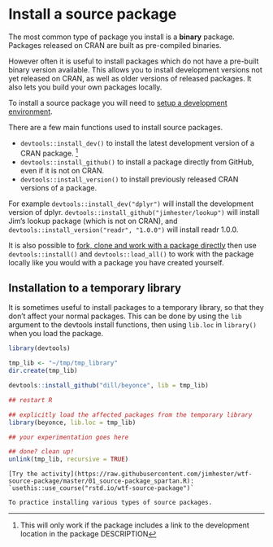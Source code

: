 # Install a source package

The most common type of package you install is a **binary** package. Packages
released on CRAN are built as pre-compiled binaries.

However often it is useful to install packages which do not have a pre-built
binary version available. This allows you to install development versions not
yet released on CRAN, as well as older versions of released packages. It also lets
you build your own packages locally.

To install a source package you will need to [setup a development environment](#set-up-an-r-dev-environment).

There are a few main functions used to install source packages.

- `devtools::install_dev()` to install the latest development version of a CRAN package. ^[This will only work if the package includes a link to the development location in the package DESCRIPTION]
- `devtools::install_github()` to install a package directly from GitHub, even if it is not on CRAN.
- `devtools::install_version()` to install previously released CRAN versions of a package.

For example `devtools::install_dev("dplyr")` will install the development
version of dplyr. `devtools::install_github("jimhester/lookup")` will install
Jim's lookup package (which is not on CRAN), and
`devtools::install_version("readr", "1.0.0")` will install readr 1.0.0.

It is also possible to [fork, clone and work with a package
directly](https://happygitwithr.com/fork.html) then use `devtools::install()`
and `devtools::load_all()` to work with the package locally like you would with
a package you have created yourself.

## Installation to a temporary library

It is sometimes useful to install packages to a temporary library, so that they
don't affect your normal packages. This can be done by using the `lib` argument
to the devtools install functions, then using `lib.loc` in `library()` when you
load the package.

```r
library(devtools)

tmp_lib <- "~/tmp/tmp_library"
dir.create(tmp_lib)

devtools::install_github("dill/beyonce", lib = tmp_lib)

## restart R

## explicitly load the affected packages from the temporary library
library(beyonce, lib.loc = tmp_lib)

## your experimentation goes here

## done? clean up!
unlink(tmp_lib, recursive = TRUE)
```

```block
[Try the activity](https://raw.githubusercontent.com/jimhester/wtf-source-package/master/01_source-package_spartan.R): `usethis::use_course("rstd.io/wtf-source-package")`

To practice installing various types of source packages.
```
